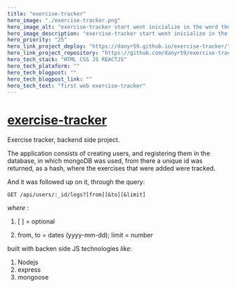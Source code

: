 ```yaml
---
title: "exercise-tracker"
hero_image: "./exercise-tracker.png"
hero_image_alt: "exercise-tracker start went inicialize in the word the development Web"
hero_image_description: "exercise-tracker start went inicialize in the word the development Web"
hero_priority: "25"
hero_link_project_deploy: "https://danyr59.github.io/exercise-tracker/"
hero_link_project_repository: "https://github.com/danyr59/exercise-tracker"
hero_tech_stack: "HTML CSS JS REACTJS"
hero_tech_plataform: ""
hero_tech_blogpost: ""
hero_tech_blogpost_link: ""
hero_tech_text: "first web exercise-tracker"
---
```


# [exercise-tracker ](https://danyr59.github.io/exercise-tracker/ "exercise-tracker") 

Exercise tracker, backend side project.

The application consists of creating users, and registering them in the database, in which mongoDB was used, from there a unique id was returned, as a hash, where the exercises that were added were tracked.

And it was followed up on it, through the query:

```
GET /api/users/:_id/logs?[from][&to][&limit]
```
*where* :

1. \[ \] = optional

2. from, to = dates (yyyy-mm-dd); limit = number

built with backen side JS technologies *like*:

1. Nodejs
2. express
3. mongoose
